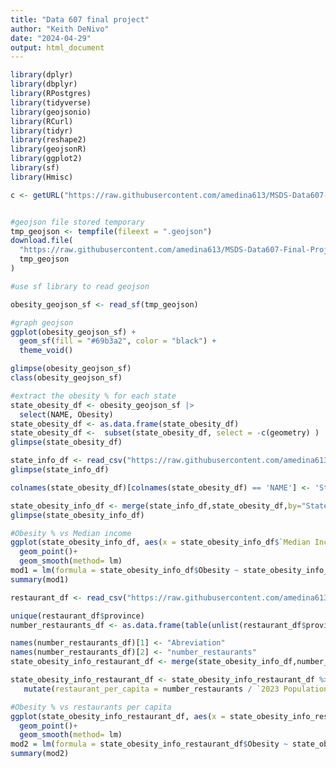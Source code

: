 ```yaml
---
title: "Data 607 final project"
author: "Keith DeNivo"
date: "2024-04-29"
output: html_document
---
```


```r

library(dplyr)
library(dbplyr)
library(RPostgres)
library(tidyverse)
library(geojsonio)
library(RCurl)
library(tidyr)
library(reshape2)
library(geojsonR)
library(ggplot2)
library(sf)
library(Hmisc)
```

```r

c <- getURL("https://raw.githubusercontent.com/amedina613/MSDS-Data607-Final-Project/main/National_Obesity_By_State.geojson")


#geojson file stored temporary
tmp_geojson <- tempfile(fileext = ".geojson")
download.file(
  "https://raw.githubusercontent.com/amedina613/MSDS-Data607-Final-Project/main/National_Obesity_By_State.geojson",
  tmp_geojson
)

#use sf library to read geojson

obesity_geojson_sf <- read_sf(tmp_geojson)

#graph geojson
ggplot(obesity_geojson_sf) +
  geom_sf(fill = "#69b3a2", color = "black") +
  theme_void()

glimpse(obesity_geojson_sf)
class(obesity_geojson_sf)

#extract the obesity % for each state
state_obesity_df <- obesity_geojson_sf |> 
  select(NAME, Obesity)
state_obesity_df <- as.data.frame(state_obesity_df)
state_obesity_df <-  subset(state_obesity_df, select = -c(geometry) )
glimpse(state_obesity_df)

```

```r
state_info_df <- read_csv("https://raw.githubusercontent.com/amedina613/MSDS-Data607-Final-Project/main/Population%20%26%20Abbreviation%20%26%20Income.csv")
glimpse(state_info_df)


```

```r
colnames(state_obesity_df)[colnames(state_obesity_df) == 'NAME'] <- 'State'

state_obesity_info_df <- merge(state_info_df,state_obesity_df,by="State")
glimpse(state_obesity_info_df)

#Obesity % vs Median income
ggplot(state_obesity_info_df, aes(x = state_obesity_info_df$`Median Income`, y = state_obesity_info_df$Obesity))+
  geom_point()+
  geom_smooth(method= lm)
mod1 = lm(formula = state_obesity_info_df$Obesity ~ state_obesity_info_df$'Median Income', data = state_obesity_info_df)
summary(mod1)


```

```r
restaurant_df <- read_csv("https://raw.githubusercontent.com/amedina613/MSDS-Data607-Final-Project/main/Fast_Food_Restaurants.csv")

unique(restaurant_df$province)
number_restaurants_df <- as.data.frame(table(unlist(restaurant_df$province)))
```

```r
names(number_restaurants_df)[1] <- "Abreviation"
names(number_restaurants_df)[2] <- "number_restaurants"
state_obesity_info_restaurant_df <- merge(state_obesity_info_df,number_restaurants_df,by="Abreviation")

state_obesity_info_restaurant_df <- state_obesity_info_restaurant_df %>%
   mutate(restaurant_per_capita = number_restaurants / `2023 Population`)

#Obesity % vs restaurants per capita
ggplot(state_obesity_info_restaurant_df, aes(x = state_obesity_info_restaurant_df$restaurant_per_capita, y = state_obesity_info_restaurant_df$Obesity))+
  geom_point()+
  geom_smooth(method= lm)
mod2 = lm(formula = state_obesity_info_restaurant_df$Obesity ~ state_obesity_info_restaurant_df$restaurant_per_capita, data = state_obesity_info_restaurant_df)
summary(mod2)

```

